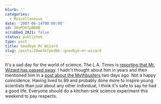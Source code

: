 ```yaml
---
blurb: ''
categories:
  - Miscellaneous
date: '2007-06-14T00:00:00'
id: 20eM3KfpBDBB
scrubbed_2021: false
status: published
type: post
title: Goodbye Mr Wizard
slug: /posts/20em3kfpbdbb--goodbye-mr-wizard
---
```


It's a sad day for the world of science. The L.A. Times is
[reporting that Mr. Wizard has passed away](http://www.latimes.com/news/local/la-me-herbert13jun13,0,7656221.story).
I hadn't thought about him in years and then mentioned him in a
[post about the Mythbusters](http://www.alanwsmith.com/blog/2007/06/12/condensed-mythbusters/)
two days ago. Not a happy coincidence. Having lived to 89 and
probably done more to inspire young scientists than just about any
other individual, I think it's safe to say he had a good life.
Everyone should do a kitchen-sink science experiment this weekend
to pay respects.

